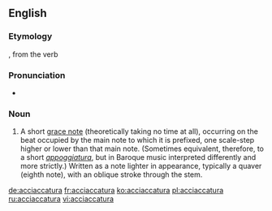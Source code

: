 ==English==

===Etymology===
{{borrowing|it|acciaccatura}}, from the verb {{term|acciaccare||to crush|lang=it}}

===Pronunciation===
* {{a|US|UK}} {{IPA|/ɑ.ˌtʃɑk.ə.ˈtʊɹ.ə/|/əˌtʃækəˈtʊəɹə/}}

===Noun===
{{en-noun|s|acciaccature}}

# {{context|music|lang=en}} A short [[grace note]] (theoretically taking no time at all), occurring on the beat occupied by the main note to which it is prefixed, one scale-step higher or lower than that main note. (Sometimes equivalent, therefore, to a short ''[[appoggiatura]]'', but in Baroque music interpreted differently and more strictly.) Written as a note lighter in appearance, typically a quaver (eighth note), with an oblique stroke through the stem.

[[de:acciaccatura]]
[[fr:acciaccatura]]
[[ko:acciaccatura]]
[[pl:acciaccatura]]
[[ru:acciaccatura]]
[[vi:acciaccatura]]